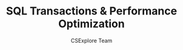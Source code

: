 ---
guideId: DBMS-101
moduleId: DBMS-15
title: SQL Transactions & Performance Optimization
description: Optimize database performance with indexing and query tuning.
author: CSExplore Team
---